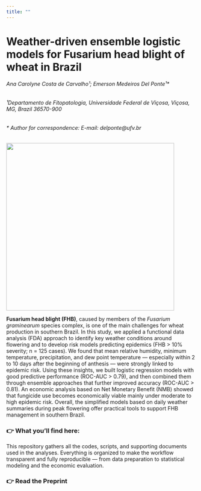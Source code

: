 ```yaml
---
title: ""
---
```


# Weather-driven ensemble logistic models for Fusarium head blight of wheat in Brazil

###### Ana Carolyne Costa de Carvalho¹; Emerson Medeiros Del Ponte¹\*

###### ¹Departamento de Fitopatologia, Universidade Federal de Viçosa, Viçosa, MG, Brazil 36570-900

###### \* Author for correspondence: E-mail: delponte\@ufv.br

![](images/IMGP0092-e1486487037897.jpg){fig-align="center" width="446"}

**Fusarium head blight (FHB)**, caused by members of the *Fusarium graminearum* species complex, is one of the main challenges for wheat production in southern Brazil. In this study, we applied a functional data analysis (FDA) approach to identify key weather conditions around flowering and to develop risk models predicting epidemics (FHB \> 10% severity; n = 125 cases). We found that mean relative humidity, minimum temperature, precipitation, and dew point temperature — especially within 2 to 10 days after the beginning of anthesis — were strongly linked to epidemic risk. Using these insights, we built logistic regression models with good predictive performance (ROC-AUC \> 0.79), and then combined them through ensemble approaches that further improved accuracy (ROC-AUC \> 0.81). An economic analysis based on Net Monetary Benefit (NMB) showed that fungicide use becomes economically viable mainly under moderate to high epidemic risk. Overall, the simplified models based on daily weather summaries during peak flowering offer practical tools to support FHB management in southern Brazil.

### 👉 **What you’ll find here**:

This repository gathers all the codes, scripts, and supporting documents used in the analyses. Everything is organized to make the workflow transparent and fully reproducible — from data preparation to statistical modeling and the economic evaluation.

### 👉 Read the Preprint
